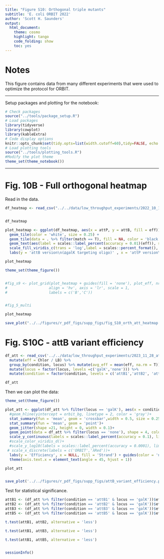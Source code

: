 ```yaml
---
title: "Figure S10: Orthogonal triple mutants"
subtitle: 'E. coli ORBIT 2022'
author: 'Scott H. Saunders'
output:
  html_document:
    theme: cosmo
    highlight: tango
    code_folding: show
    toc: yes
---
```



# Notes

This figure contains data from many different experiments that were used to optimize the protocol for ORBIT. 

----

Setup packages and plotting for the notebook:

```r
# Check packages
source("../tools/package_setup.R")
# Load packages
library(tidyverse)
library(cowplot)
library(kableExtra)
# Code display options
knitr::opts_chunk$set(tidy.opts=list(width.cutoff=60),tidy=FALSE, echo = TRUE, message=FALSE, warning=FALSE, fig.align="center", fig.retina = 2)
# Load plotting tools
source("../tools/plotting_tools.R")
#Modify the plot theme
theme_set(theme_notebook())
```

-----

# Fig. 10B - Full orthogonal heatmap

Read in the data.

```r


df_heatmap <- read_csv("../../data/low_throughput_experiments/2022_10_14_chlor_orth_2_data.csv") %>% mutate(eff = Chlor_count / LB_count)


df_heatmap
```

```r

plot_heatmap <- ggplot(df_heatmap, aes(x = attP, y = attB, fill = eff)) + 
  geom_tile(color = 'white', size = 0.25) + 
  geom_tile(data = . %>% filter(match == T), fill = NA, color = 'black', size = 0.5)+
  geom_text(aes(label = scales::label_percent(accuracy = 0.01)(eff)), size = 2.85)+
  scale_fill_viridis_c(trans = 'log',label = scales::percent_format(), breaks = c(0.005, 0.0005,0.00005)) + 
  labs(y = 'attB version\n(∆galK targeting oligo)' , x = 'attP version\n(pInt_chlorR)', fill = 'Efficiency')

plot_heatmap
```

```r
theme_set(theme_figure())


#fig_s9 <- plot_grid(plot_heatmap + guides(fill = 'none'), plot_eff, nrow = 1,
#                   align = 'hv', axis = 'lr', scale = 1,
#                   labels = c('B','C'))


#fig_5_multi

plot_heatmap

save_plot("../../figures/r_pdf_figs/supp_figs/fig_S10_orth_att_heatmap.pdf", plot_heatmap, base_width = 4, base_height = 3)
```

# Fig. S10C - attB variant efficiency

```r

df_att <- read_csv('../../data/low_throughput_experiments/2023_11_28_attB_variants.csv') %>% #read in csv
  mutate(eff = Chlor / LB) %>% 
  group_by(condition, locus) %>% mutate(avg_eff = mean(eff, na.rm = T)) %>%  #calculate efficiency and average efficiency for replicates
  mutate(locus = factor(locus, levels =c('galK','none'))) %>% 
  mutate(condition = factor(condition, levels = c('attB1','attB2', 'attB3', 'attB5','attB1_control','attB2_control', 'attB3_control', 'attB5_control')))

df_att

```


Then we can plot the data:

```r
theme_set(theme_figure())

plot_att <- ggplot(df_att %>% filter(locus == 'galK'), aes(x = condition, y = eff )) + 
  #geom_hline(yintercept = orbit_bg, linetype = 2, color = 'gray')+
  stat_summary(fun = 'mean', geom = 'crossbar',width = 0.5, size = 0.25)+
  stat_summary(fun = 'mean', geom = 'point')+
  geom_jitter(shape =21, height = 0, width = 0.1)+
  geom_point(data = df_att %>% filter(locus == 'none'), shape = 4, color = 'gray')+
  scale_y_continuous(labels = scales::label_percent(accuracy = 0.1), limits = c(0, NA))+
  #scale_color_viridis_d()+
  #scale_y_log10(labels = scales::label_percent(accuracy = 0.0001), limits = c(0.001, NA)) + 
 # scale_x_discrete(labels = c('ORBIT','λRed'))+
  labs(y = 'Efficiency', x = NULL, fill = 'Strand') + guides(color = 'none') +
  theme(axis.text.x = element_text(angle = 45, hjust = 1))

plot_att


save_plot('../../figures/r_pdf_figs/supp_figs/attB_variant_efficiency.pdf',plot_att, base_width = 2.5, base_height = 2)

```

Test for statistical significance.

```r

attB1 <- (df_att %>% filter(condition == 'attB1' & locus == 'galK'))$eff # %>% log()
attB2 <- (df_att %>% filter(condition == 'attB2' & locus == 'galK'))$eff #%>% log()
attB3 <- (df_att %>% filter(condition == 'attB3' & locus == 'galK'))$eff
attB5 <- (df_att %>% filter(condition == 'attB5' & locus == 'galK'))$eff

t.test(attB1, attB2, alternative = 'less')

t.test(attB1, attB3, alternative = 'less')

t.test(attB1, attB5, alternative = 'less')



```

```r
sessionInfo()
```